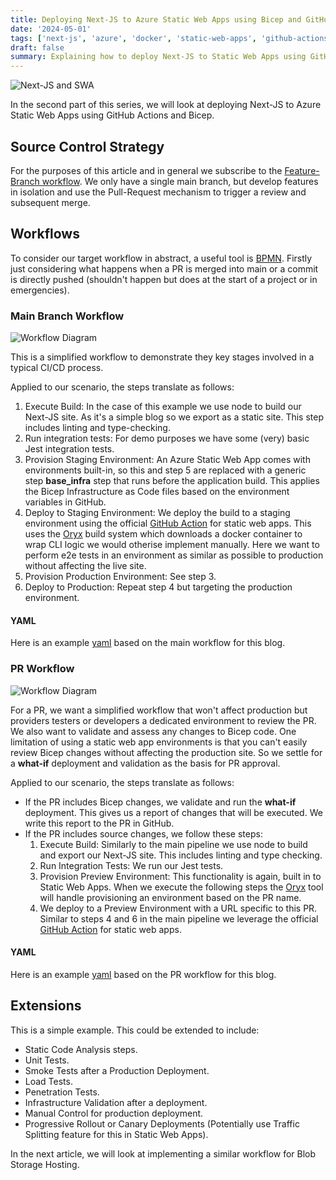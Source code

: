 ```yaml
---
title: Deploying Next-JS to Azure Static Web Apps using Bicep and GitHub Actions
date: '2024-05-01'
tags: ['next-js', 'azure', 'docker', 'static-web-apps', 'github-actions', 'bicep', 'bpmn']
draft: false
summary: Explaining how to deploy Next-JS to Static Web Apps using GitHub Actions
---
```


![Next-JS and SWA](/static/images/next_swa.png)


In the second part of this series, we will look at deploying Next-JS to 
Azure Static Web Apps using GitHub Actions and Bicep.

## Source Control Strategy

For the purposes of this article and in general we subscribe to the [Feature-Branch workflow](https://www.atlassian.com/git/tutorials/comparing-workflows/feature-branch-workflow).
We only have a single main branch, but develop features in isolation and use the Pull-Request mechanism to 
trigger a review and subsequent merge.

## Workflows

To consider our target workflow in abstract, a useful tool is [BPMN](https://www.bpmn.org/). Firstly just considering
what happens when a PR is merged into main or a commit is directly pushed (shouldn't happen but does at the start of a project or in emergencies).

### Main Branch Workflow
![Workflow Diagram](/static/images/swa_bpmn_main.svg)

This is a simplified workflow to demonstrate they key stages involved in a typical CI/CD process. 

Applied to our scenario, the steps translate as follows: 

1. Execute Build: In the case of this example we use node to build our Next-JS site. As it's a simple blog so
we export as a static site. This step includes linting and type-checking.
2. Run integration tests: For demo purposes we have some (very) basic Jest integration tests.
3. Provision Staging Environment: An Azure Static Web App comes with environments built-in, so this and step 5 are replaced with 
a generic step **base_infra** step that runs before the application build. This applies the Bicep Infrastructure as Code files 
based on the environment variables in GitHub.
4. Deploy to Staging Environment: We deploy the build to a staging environment using the official [GitHub Action](https://github.com/Azure/static-web-apps-deploy?tab=readme-ov-file) for static web apps.
This uses the [Oryx](https://github.com/microsoft/Oryx) build system which downloads a docker container to wrap CLI logic we would otherise implement manually. 
Here we want to perform e2e tests in an environment as similar as possible to production without affecting the live site.
5. Provision Production Environment: See step 3.
6. Deploy to Production: Repeat step 4 but targeting the production environment.

#### YAML
Here is an example [yaml](https://github.com/canary-ops/blog/blob/main/.github/workflows/swa-main.yml) based on the main workflow for this blog.

### PR Workflow
![Workflow Diagram](/static/images/swa_bpmn_pr.svg)

For a PR, we want a simplified workflow that won't affect production but providers testers or developers
a dedicated environment to review the PR. We also want to validate and assess any changes to Bicep code. One 
limitation of using a static web app environments is that you can't easily review Bicep changes 
without affecting the production site. So we settle for a **what-if** deployment and validation 
as the basis for PR approval.

Applied to our scenario, the steps translate as follows: 

- If the PR includes Bicep changes, we validate and run the **what-if** deployment. This gives us a report 
of changes that will be executed. We write this report to the PR in GitHub.
- If the PR includes source changes, we follow these steps:
    1. Execute Build: Similarly to the main pipeline we use node to build and export our Next-JS site. This includes linting and
    type checking.
    2. Run Integration Tests: We run our Jest tests.
    3. Provision Preview Environment: This functionality is again, built in to Static Web Apps. When we execute the following steps
       the [Oryx](https://github.com/microsoft/Oryx) tool will handle provisioning an environment based on the PR name. 
    4. We deploy to a Preview Environment with a URL specific to this PR. Similar to steps 4 and 6 in the main pipeline we 
    leverage the official [GitHub Action](https://github.com/Azure/static-web-apps-deploy?tab=readme-ov-file) for static web apps.

#### YAML
Here is an example [yaml](https://github.com/canary-ops/blog/blob/main/.github/workflows/swa-pr.yml) based on the PR workflow for this blog.

## Extensions

This is a simple example. This could be extended to include:

- Static Code Analysis steps.
- Unit Tests.
- Smoke Tests after a Production Deployment.
- Load Tests.
- Penetration Tests.
- Infrastructure Validation after a deployment.
- Manual Control for production deployment.
- Progressive Rollout or Canary Deployments (Potentially use Traffic Splitting feature for this in Static Web Apps).

In the next article, we will look at implementing a similar workflow for Blob Storage Hosting.